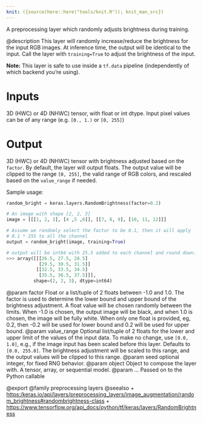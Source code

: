 ```yaml
---
knit: ({source(here::here("tools/knit.R")); knit_man_src})
---
```

A preprocessing layer which randomly adjusts brightness during training.

@description
This layer will randomly increase/reduce the brightness for the input RGB
images. At inference time, the output will be identical to the input.
Call the layer with `training=True` to adjust the brightness of the input.

**Note:** This layer is safe to use inside a `tf.data` pipeline
(independently of which backend you're using).

# Inputs
3D (HWC) or 4D (NHWC) tensor, with float or int dtype. Input pixel
values can be of any range (e.g. `[0., 1.)` or `[0, 255]`)

# Output
3D (HWC) or 4D (NHWC) tensor with brightness adjusted based on the
    `factor`. By default, the layer will output floats.
    The output value will be clipped to the range `[0, 255]`,
    the valid range of RGB colors, and
    rescaled based on the `value_range` if needed.

Sample usage:

```python
random_bright = keras.layers.RandomBrightness(factor=0.2)

# An image with shape [2, 2, 3]
image = [[[1, 2, 3], [4 ,5 ,6]], [[7, 8, 9], [10, 11, 12]]]

# Assume we randomly select the factor to be 0.1, then it will apply
# 0.1 * 255 to all the channel
output = random_bright(image, training=True)

# output will be int64 with 25.5 added to each channel and round down.
>>> array([[[26.5, 27.5, 28.5]
            [29.5, 30.5, 31.5]]
           [[32.5, 33.5, 34.5]
            [35.5, 36.5, 37.5]]],
          shape=(2, 2, 3), dtype=int64)
```

@param factor Float or a list/tuple of 2 floats between -1.0 and 1.0. The
    factor is used to determine the lower bound and upper bound of the
    brightness adjustment. A float value will be chosen randomly between
    the limits. When -1.0 is chosen, the output image will be black, and
    when 1.0 is chosen, the image will be fully white.
    When only one float is provided, eg, 0.2,
    then -0.2 will be used for lower bound and 0.2
    will be used for upper bound.
@param value_range Optional list/tuple of 2 floats
    for the lower and upper limit
    of the values of the input data.
    To make no change, use `[0.0, 1.0]`, e.g., if the image input
    has been scaled before this layer. Defaults to `[0.0, 255.0]`.
    The brightness adjustment will be scaled to this range, and the
    output values will be clipped to this range.
@param seed optional integer, for fixed RNG behavior.
@param object Object to compose the layer with. A tensor, array, or sequential model.
@param ... Passed on to the Python callable

@export
@family preprocessing layers
@seealso
+ <https:/keras.io/api/layers/preprocessing_layers/image_augmentation/random_brightness#randombrightness-class>
+ <https://www.tensorflow.org/api_docs/python/tf/keras/layers/RandomBrightness>

